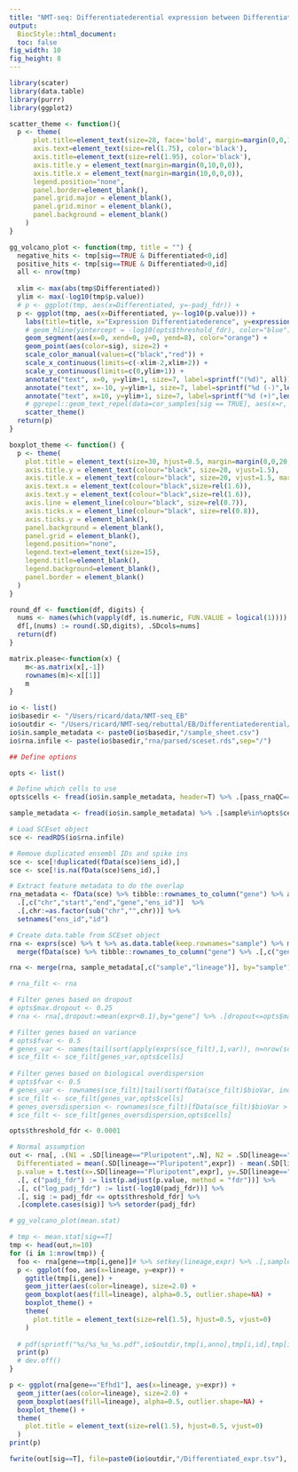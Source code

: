 ```yaml
---
title: "NMT-seq: Differentiatederential expression between Differentiated and Pluripotent cells"
output: 
  BiocStyle::html_document:
  toc: false
fig_width: 10
fig_height: 8
---
```

  
```r
library(scater)
library(data.table)
library(purrr)
library(ggplot2)
```

```r

scatter_theme <- function(){
  p <- theme(
      plot.title=element_text(size=28, face='bold', margin=margin(0,0,10,0), hjust=0.5),
      axis.text=element_text(size=rel(1.75), color='black'),
      axis.title=element_text(size=rel(1.95), color='black'),
      axis.title.y = element_text(margin=margin(0,10,0,0)),
      axis.title.x = element_text(margin=margin(10,0,0,0)),
      legend.position="none",
      panel.border=element_blank(),
      panel.grid.major = element_blank(),
      panel.grid.minor = element_blank(),
      panel.background = element_blank()
    )
}

gg_volcano_plot <- function(tmp, title = "") {
  negative_hits <- tmp[sig==TRUE & Differentiated<0,id]
  positive_hits <- tmp[sig==TRUE & Differentiated>0,id]
  all <- nrow(tmp)
  
  xlim <- max(abs(tmp$Differentiated))
  ylim <- max(-log10(tmp$p.value))
  # p <- ggplot(tmp, aes(x=Differentiated, y=-padj_fdr)) +
  p <- ggplot(tmp, aes(x=Differentiated, y=-log10(p.value))) +
    labs(title=title, x="Expression Differentiatederence", y=expression(paste("-log"[10],"(p.value)"))) +
    # geom_hline(yintercept = -log10(opts$threshold_fdr), color="blue") +
    geom_segment(aes(x=0, xend=0, y=0, yend=8), color="orange") +
    geom_point(aes(color=sig), size=2) +
    scale_color_manual(values=c("black","red")) +
    scale_x_continuous(limits=c(-xlim-2,xlim+2)) +
    scale_y_continuous(limits=c(0,ylim+1)) +
    annotate("text", x=0, y=ylim+1, size=7, label=sprintf("(%d)", all)) +
    annotate("text", x=-10, y=ylim+1, size=7, label=sprintf("%d (-)",length(negative_hits))) +
    annotate("text", x=10, y=ylim+1, size=7, label=sprintf("%d (+)",length(positive_hits))) +
    # ggrepel::geom_text_repel(data=cor_samples[sig == TRUE], aes(x=r, y=-log10(p), label=gene), size=6) +
    scatter_theme()
  return(p)
} 

boxplot_theme <- function() {
  p <- theme(
    plot.title = element_text(size=30, hjust=0.5, margin=margin(0,0,20,0)),
    axis.title.y = element_text(colour="black", size=20, vjust=1.5),
    axis.title.x = element_text(colour="black", size=20, vjust=1.5, margin=margin(15,0,0,0)),
    axis.text.x = element_text(colour="black",size=rel(1.6)),
    axis.text.y = element_text(colour="black",size=rel(1.6)),
    axis.line = element_line(colour="black", size=rel(0.7)),
    axis.ticks.x = element_line(colour="black", size=rel(0.8)),
    axis.ticks.y = element_blank(),
    panel.background = element_blank(),
    panel.grid = element_blank(),
    legend.position="none",
    legend.text=element_text(size=15),
    legend.title=element_blank(),
    legend.background=element_blank(),
    panel.border = element_blank()
  )
}

round_df <- function(df, digits) {
  nums <- names(which(vapply(df, is.numeric, FUN.VALUE = logical(1))))
  df[,(nums) := round(.SD,digits), .SDcols=nums]
  return(df)
}

matrix.please<-function(x) {
    m<-as.matrix(x[,-1])
    rownames(m)<-x[[1]]
    m
}
```

```r

io <- list()
io$basedir <- "/Users/ricard/data/NMT-seq_EB"
io$outdir <- "/Users/ricard/NMT-seq/rebuttal/EB/Differentiatederential/out"
io$in.sample_metadata <- paste0(io$basedir,"/sample_sheet.csv")
io$rna.infile <- paste(io$basedir,"rna/parsed/sceset.rds",sep="/")

## Define options

opts <- list()

# Define which cells to use
opts$cells <- fread(io$in.sample_metadata, header=T) %>% .[pass_rnaQC==T,sample]
```

<!-- Load sample metadata -->
```r
sample_metadata <- fread(io$in.sample_metadata) %>% .[sample%in%opts$cells]
```

<!-- Load expression dat -->
```r

# Load SCEset object
sce <- readRDS(io$rna.infile)

# Remove duplicated ensembl IDs and spike ins
sce <- sce[!duplicated(fData(sce)$ens_id),]
sce <- sce[!is.na(fData(sce)$ens_id),]

# Extract feature metadata to do the overlap
rna_metadata <- fData(sce) %>% tibble::rownames_to_column("gene") %>% as.data.table %>%
  .[,c("chr","start","end","gene","ens_id")]  %>%
  .[,chr:=as.factor(sub("chr","",chr))] %>%
  setnames("ens_id","id")

# Create data.table from SCEset object
rna <- exprs(sce) %>% t %>% as.data.table(keep.rownames="sample") %>% melt(id.vars="sample", value.name="expr", variable.name="gene") %>%
  merge(fData(sce) %>% tibble::rownames_to_column("gene") %>% .[,c("gene","ens_id")] %>% as.data.table %>% setnames("ens_id","id"))
```

```r
rna <- merge(rna, sample_metadata[,c("sample","lineage")], by="sample")
```


```r

# rna_filt <- rna

# Filter genes based on dropout
# opts$max.dropout <- 0.25
# rna <- rna[,dropout:=mean(expr<0.1),by="gene"] %>% .[dropout<=opts$max.dropout] %>% .[,dropout:=NULL]

# Filter genes based on variance
# opts$fvar <- 0.5
# genes_var <- names(tail(sort(apply(exprs(sce_filt),1,var)), n=nrow(sce_filt)*opts$fvar))
# sce_filt <- sce_filt[genes_var,opts$cells]
 
# Filter genes based on biological overdispersion
# opts$fvar <- 0.5
# genes_var <- rownames(sce_filt)[tail(sort(fData(sce_filt)$bioVar, index.return=TRUE)$ix, n=nrow(sce_filt)*opts$fvar)]
# sce_filt <- sce_filt[genes_var,opts$cells]
# genes_oversdispersion <- rownames(sce_filt)[fData(sce_filt)$bioVar > 1]
# sce_filt <- sce_filt[genes_oversdispersion,opts$cells]

```


<!-- Differentiatederential expression -->
```r
opts$threshold_fdr <- 0.0001

# Normal assumption
out <- rna[, .(N1 = .SD[lineage=="Pluripotent",.N], N2 = .SD[lineage=="Differentiated",.N],
  Differentiated = mean(.SD[lineage=="Pluripotent",expr]) - mean(.SD[lineage=="Differentiated",expr]),
  p.value = t.test(x=.SD[lineage=="Pluripotent",expr], y=.SD[lineage=="Differentiated",expr], var.equal=FALSE)[["p.value"]]), by = c("gene","id")] %>%
  .[, c("padj_fdr") := list(p.adjust(p.value, method = "fdr"))] %>%
  .[, c("log_padj_fdr") := list(-log10(padj_fdr))] %>%
  .[, sig := padj_fdr <= opts$threshold_fdr] %>%
  .[complete.cases(sig)] %>% setorder(padj_fdr)

```

<!-- Volcano plot -->
```r
# gg_volcano_plot(mean.stat)
```


<!-- Boxplots of mean Differentiatederences from top hits -->
```r
# tmp <- mean.stat[sig==T]
tmp <- head(out,n=10)
for (i in 1:nrow(tmp)) {
  foo <- rna[gene==tmp[i,gene]]# %>% setkey(lineage,expr) %>% .[,sample:=factor(sample,levels=sample)]
  p <- ggplot(foo, aes(x=lineage, y=expr)) +
    ggtitle(tmp[i,gene]) +
    geom_jitter(aes(color=lineage), size=2.0) +
    geom_boxplot(aes(fill=lineage), alpha=0.5, outlier.shape=NA) +
    boxplot_theme() +
    theme(
      plot.title = element_text(size=rel(1.5), hjust=0.5, vjust=0)
    )
  
  # pdf(sprintf("%s/%s_%s_%s.pdf",io$outdir,tmp[i,anno],tmp[i,id],tmp[i,gene]))
  print(p)
  # dev.off()
}
```


<!-- Boxplots of mean Differentiatederences from manual hits -->
```r
p <- ggplot(rna[gene=="Efhd1"], aes(x=lineage, y=expr)) +
  geom_jitter(aes(color=lineage), size=2.0) +
  geom_boxplot(aes(fill=lineage), alpha=0.5, outlier.shape=NA) +
  boxplot_theme() +
  theme(
    plot.title = element_text(size=rel(1.5), hjust=0.5, vjust=0)
  )
print(p)

```

<!-- Save results -->
```r
fwrite(out[sig==T], file=paste0(io$outdir,"/Differentiated_expr.tsv"), sep="\t")
```







